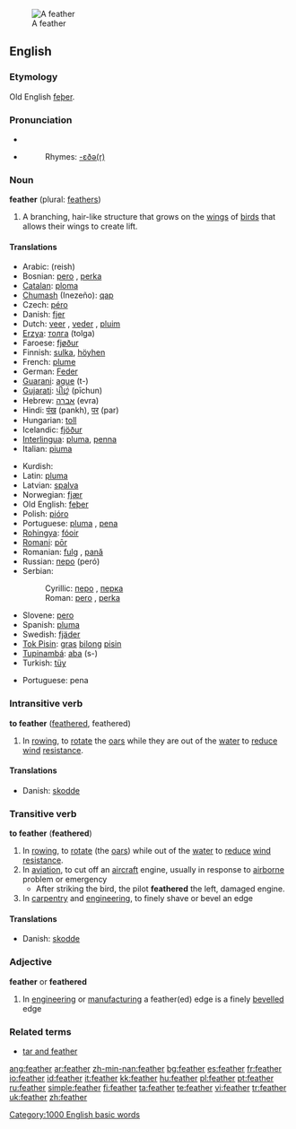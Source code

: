 [[Image:A single white feather closeup.jpg|thumb|A feather]]
==English==
{{wikipedia}}

===Etymology===
Old English [[feþer]].

===Pronunciation===
*{{IPA|[ˈfɛð̥ə] (RP), [ˈfɛð̥ɚ] (GA)}}
*{{audio|en-us-feather.ogg|Audio (US)}}
*:Rhymes: [[Rhymes:English:-ɛðə(r)|-ɛðə(r)]]

===Noun===
'''feather''' (plural: [[feathers]])

# A branching, hair-like structure that grows on the [[wing]]s of [[bird]]s that allows their wings to create lift.

====Translations====
{{trans-top|element of bird wings}}
*Arabic: {{ARchar|[[ريش]]}} (reish) {{m}}
*Bosnian: [[pero]] {{n}}, [[perka]] {{f}}
*[[Catalan]]: [[ploma]] {{f}}
*[[Chumash]] (Inezeño): [[qap]]
*Czech: [[péro]] {{n}}
*Danish: [[fjer]] {{c}}
*Dutch: [[veer]] {{f}}, [[veder]] {{f}}, [[pluim]] {{f}}
*[[Erzya]]: [[толга]] (tolga)
*Faroese: [[fjøður]] {{f}}
*Finnish: [[sulka]], [[höyhen]]
*French: [[plume]] {{f}}
*German: [[Feder]] {{f}}
*[[Guarani]]: [[ague]] (t-)
*[[Gujarati]]: [[પીછું]] (pīchun)
*Hebrew: [[אברה]] (evra) {{f}}
*Hindi: [[पंख]] (pankh), [[पर]] (par) {{g|Hindi}}
*Hungarian: [[toll]]
*Icelandic: [[fjöður]] {{f}}
*[[Interlingua]]: [[pluma]], [[penna]]
*Italian: [[piuma]] {{f}}
{{trans-mid}}
*Kurdish: {{KUchar|[[په‌ڕ]]}} {{g|Kurdish}}
*Latin: [[pluma]] {{f}}
*Latvian: [[spalva]] {{f}}
*Norwegian: [[fjær]] {{m}}
*Old English: [[feþer]] {{f}}
*Polish: [[pióro]] {{n}}
*Portuguese: [[pluma]] {{f}}, [[pena]] {{f}}
*[[Rohingya]]: [[fóoir]]
*[[Romani]]: [[pōr]]
*Romanian: [[fulg]] {{n}}, [[pană]] {{f}}
*Russian: [[перо]] (peró) {{n}}
*Serbian:
*:Cyrillic: [[перо]] {{n}}, [[перка]] {{f}}
*:Roman: [[pero]] {{n}}, [[perka]] {{f}}
*Slovene: [[pero]] {{n}}
*Spanish: [[pluma]] {{f}}
*Swedish: [[fjäder]] {{c}}
*[[Tok Pisin]]: [[gras]] [[bilong]] [[pisin]]
*[[Tupinambá]]: [[aba]] (s-)
*Turkish: [[tüy]]
{{trans-bottom}}
*Portuguese: pena

===Intransitive verb===
{{rfc-trverb|Intransitive verb}}
'''to feather''' ([[feathered]], feathered)

# In [[rowing]], to [[rotate]] the [[oar]]s while they are out of the [[water]] to [[reduce]] [[wind]] [[resistance]].

====Translations====
*Danish: [[skodde]]

===Transitive verb===
'''to feather'''  ('''feathered''')

# In [[rowing]], to [[rotate]] (the [[oar]]s) while out of the [[water]] to [[reduce]] [[wind]] [[resistance]].
# In [[aviation]], to cut off an [[aircraft]] engine, usually in response to [[airborne]] problem or emergency
#* After striking the bird, the pilot '''feathered''' the left, damaged engine.
# In [[carpentry]] and [[engineering]], to finely shave or bevel an edge

====Translations====
*Danish: [[skodde]]

===Adjective===
'''feather''' or '''feathered'''

# In [[engineering]] or [[manufacturing]] a feather(ed) edge is a finely [[bevelled]] edge

===Related terms===
*[[tar and feather]]

{{BE-ready}}

[[Category:1000 English basic words]]

[[ang:feather]]
[[ar:feather]]
[[zh-min-nan:feather]]
[[bg:feather]]
[[es:feather]]
[[fr:feather]]
[[io:feather]]
[[id:feather]]
[[it:feather]]
[[kk:feather]]
[[hu:feather]]
[[pl:feather]]
[[pt:feather]]
[[ru:feather]]
[[simple:feather]]
[[fi:feather]]
[[ta:feather]]
[[te:feather]]
[[vi:feather]]
[[tr:feather]]
[[uk:feather]]
[[zh:feather]]